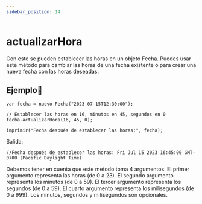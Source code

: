 ```yaml
---
sidebar_position: 14
---
```



# actualizarHora
Con este se pueden establecer las horas en un objeto Fecha. Puedes usar este método para cambiar las horas de una fecha existente o para crear una nueva fecha con las horas deseadas.

## Ejemplo📝

```dummy
var fecha = nuevo Fecha("2023-07-15T12:30:00");

// Establecer las horas en 16, minutos en 45, segundos en 0
fecha.actualizarHora(16, 45, 0);

imprimir("Fecha después de establecer las horas:", fecha);

```
Salida:

```dummy
//Fecha después de establecer las horas: Fri Jul 15 2023 16:45:00 GMT-0700 (Pacific Daylight Time)
```

Debemos tener en cuenta que este metodo toma 4 argumentos. El primer argumento representa las horas (de 0 a 23). El segundo argumento representa los minutos (de 0 a 59). El tercer argumento representa los segundos (de 0 a 59). El cuarto argumento representa los milisegundos (de 0 a 999). Los minutos, segundos y milisegundos son opcionales.